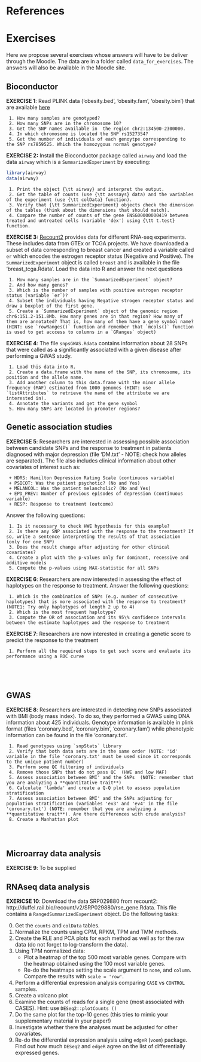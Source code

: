 # References

<div id="refs"></div>


# Exercises


Here we propose several exercises whose answers will have to be deliver through the Moodle. The data are in a folder called `data_for_exercises`. The answers will also be available in the Moodle site. 


## Bioconductor {#BioCEx}



**EXERCISE 1**: Read PLINK data ('obesity.bed', 'obesity.fam', 'obesity.bim') that are available [here](https://github.com/isglobal-brge/brgedata/tree/master/inst/extdata)

     1. How many samples are genotyped?
     2. How many SNPs are in the chromosome 10?
     3. Get the SNP names available in  the region chr2:134500-2300000.
     4. In which chromosome is located the SNP rs1527354?
     5. Get the number of individuals of each genoytpe corresponding to the SNP rs7859525. Which the homozygous normal genotype?




**EXERCISE 2:** Install the Bioconductor package called `airway` and load the data `airway` which is a `SummarizedExperiment` by executing:

```r
library(airway)
data(airway)
```

     1. Print the object {\tt airway} and interpret the output.
     2. Get the table of counts (use {\tt asssays} data) and the variables of the experiment (use {\tt colData} function).
     3. Verify that {\tt SummarizedExperiment} objects check the dimension of the tables (think about the dimensions that should match).
     4. Compare the number of counts of the gene ENSG00000000419 between treated and untreated cells (variable 'dex') using {\tt t.test} function.





**EXERCISE 3:** [Recount2](https://jhubiostatistics.shinyapps.io/recount/) provides data for different RNA-seq experiments. These includes data from GTEx or TCGA projects. We have downloaded a subset of data corresponding to breast cancer and created a variable called `er` which encodes the estrogen receptor status (Negative and Positive). The `SummarizedExperiment` object is called `breast` and is available in the file 'breast_tcga.Rdata'. Load the data into R and answer the next questions

     1. How many samples are in the `SummarizedExperiment` object?
     2. And how many genes?
     3. Which is the number of samples with positive estrogen receptor status (variable `er`)?
     4. Subset the individuals having Negative strogen receptor status and draw a boxplot of the first gene. 
     5. Create a `SummarizedExperiment` object of the genomic region chr6:151.2-151.8Mb. How many genes are in that region? How many of them are annotated? That is, how many of them have a gene symbol name? (HINT: use `rowRanges()` function and remember that `mcols()` function is used to get acccess to columns in a `GRanges` object) 




**EXERCISE 4**: The file `snpsGWAS.Rdata` contains information about 28 SNPs that were called as a significantly associated with a given disease after performing a GWAS study.

     1. Load this data into R.
     2. Create a data.frame with the name of the SNP, its chromosome, its position and the allele name.
     3. Add another column to this data.frame with the minor allele frequency (MAF) estimated from 1000 genomes (HINT: use `listAttributes` to retrieve the name of the attribute we are interested in).
     4. Annotate the variants and get the gene symbol
     5. How many SNPs are located in promoter regions?


## Genetic association studies



**EXERCISE 5**: Researchers are interested in assessing possible association between candidate SNPs and the response to treatment in patients diagnosed with major depression (file 'DM.txt' - NOTE: check how alleles are separated). The file also includes clinical information about other covariates of interest such as:

     + HDRS: Hamilton Depression Rating Scale (continuous variable)
     + PSICOT: Was the patient psychotic? (No and Yes)
     + MELANCOL: Was the patient melancholic? (No and Yes)
     + EPD_PREV: Number of previous episodes of depression (continuous variable)
     + RESP: Response to treatment (outcome)

Answer the following questions:

     1. Is it necessary to check HWE hypothesis for this example?
     2. Is there any SNP associated with the response to the treatment? If so, write a sentence interpreting the results of that association (only for one SNP)
     3. Does the result change after adjusting for other clinical covariates?
     4. Create a plot with the p-values only for dominant, recessive and additive models
     5. Compute the p-values using MAX-statistic for all SNPs





**EXERCISE 6**: Researchers are now interested in assessing the effect of haplotypes on the response to treatment. Answer the following questions:

     1. Which is the combination of SNPs (e.g. number of consecutive haplotypes) that is more associated with the response to treatment? (NOTE1: Try only haplotypes of length 2 up to 4)
     2. Which is the most frequent haplotype?
     3. Compute the OR of association and its 95\% confidence intervals between the estimate haplotypes and the response to treatment


**EXERCISE 7**: Researchers are now interested in creating a genetic score to predict the response to the treatment

     1. Perform all the required steps to get such score and evaluate its performance using a ROC curve
     
     
     
     
## GWAS



**EXERCISE 8**: Researchers are interested in detecting new SNPs associated with BMI (body mass index). To do so, they performed a GWAS using DNA information about 425 individuals. Genotype information is available in plink format (files 'coronary.bed', 'coronary.bim', 'coronary.fam') while phenotypic information can be found in the file 'coronary.txt'.

     1. Read genotypes using `snpStats` library
     2. Verify that both data sets are in the same order (NOTE: 'id' variable in the file 'coronary.txt' must be used since it corresponds to the unique patient number)
     3. Perform some QC filtering of individuals
     4. Remove those SNPs that do not pass QC  (HWE and low MAF)
     5. Assess association between BMI' and the SNPs  (NOTE: remember that you are analyzing a **quantitative trait**)
     6. Calculate 'lambda' and create a Q-Q plot to assess population stratification
     7. Assess association between BMI' and the SNPs adjusting for population stratification (variables 'ev3' and 'ev4' in the file 'coronary.txt') (NOTE: remember that you are analyzing a **quantitative trait**). Are there differences with crude analysis?
     8. Create a Manhattan plot
     
     
     
## Microarray data analysis {#Microarray-exerc}  

**EXERCISE 9**: To be supplied


## RNAseq data analysis {#RNAseq-exerc}

**EXERICSE 10**: Download the data SRP029880 from recount2: http://duffel.rail.bio/recount/v2/SRP029880/rse_gene.Rdata. This file contains a `RangedSummarizedExperiment` object. Do the following tasks:

0. Get the `counts` and `colData` tables.
1. Normalize the counts using CPM, RPKM, TPM and TMM methods.
2. Create the RLE and PCA plots for each method as well as for the raw data (do not forget to log-transform the data).
3. Using TPM normalized data:
     - Plot a heatmap of the top 500 most variable genes. Compare with the heatmap obtained using the 100 most variable genes.
     - Re-do the heatmaps setting the scale argument to `none`, and `column`. Compare the results with `scale = 'row'`.
4. Perform a differential expression analysis comparing `CASE` vs `CONTROL` samples. 
5. Create a volcano plot
6. Examine the counts of reads for a single gene (most associated with CASES). Hint: use `DESeq2::plotCounts ()`
7. Do the same plot for the top-10 genes (this tries to mimic your supplementary material in your paper!)
8. Investigate whether there the analyses must be adjusted for other covariates.
9. Re-do the differential expression analysis using `edgeR` (`voom`) package. Find out how much `DESeq2` and `edgeR` agree on the list of differentially expressed genes. 
     

